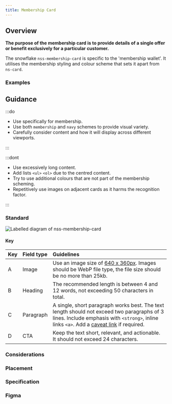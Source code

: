 ```yaml
---
title: Membership Card
---
```





## Overview

**The purpose of the membership card is to provide details of a single offer or benefit exclusively for a particular customer.**

<CompDetails name={componentName} />

The snowflake `nss-membership-card` is specific to the 'membership wallet'. It utilises the membership styling and colour scheme that sets it apart from `ns-card`.

### Examples

<Tabs>
  <TabItem label="Standard">
    <Tabs>
      <TabItem label="Membership scheme">
        <ExampleViewer type="standard" />
      </TabItem>
      <TabItem label="Navy scheme">
        <ExampleViewer type="scheme-navy" />
      </TabItem>
    </Tabs>
  </TabItem>
</Tabs>

## Guidance

:::do

- Use specifically for membership.
- Use both `membership` and `navy` schemes to provide visual variety.
- Carefully consider content and how it will display across different viewports.

:::

:::dont

- Use excessively long content.
- Add lists `<ul>` `<ol>` due to the centred content.
- Try to use additional colours that are not part of the membership scheming.
- Repetitively use images on adjacent cards as it harms the recognition factor.

:::

### Standard

![Labelled diagram of nss-membership-card](@assets/components/nss-membership-card/guidance.webp)

#### Key

| Key | Field type | Guidelines |
| :--- | :--- | :--- |
| <span class="marker">A</span> | Image | Use an image size of [640 x 360px](/guidelines/assets#640x360px). Images should be WebP file type, the file size should be no more than 25kb. |
| <span class="marker">B</span> | Heading | The recommended length is between 4 and 12 words, not exceeding 50 characters in total. |
| <span class="marker">C</span> | Paragraph | A single, short paragraph works best. The text length should not exceed two paragraphs of 3 lines. Include emphasis with `<strong>`, inline links `<a>`. Add a [caveat link](/components/ns-caveat) if required. |
| <span class="marker">D</span> | CTA | Keep the text short, relevant, and actionable. It should not exceed 24 characters. |

### Considerations

### Placement

<Placement name={componentName} />

### Specification

<Specification name={componentName} />

### Figma

<Figma name={componentName} />

